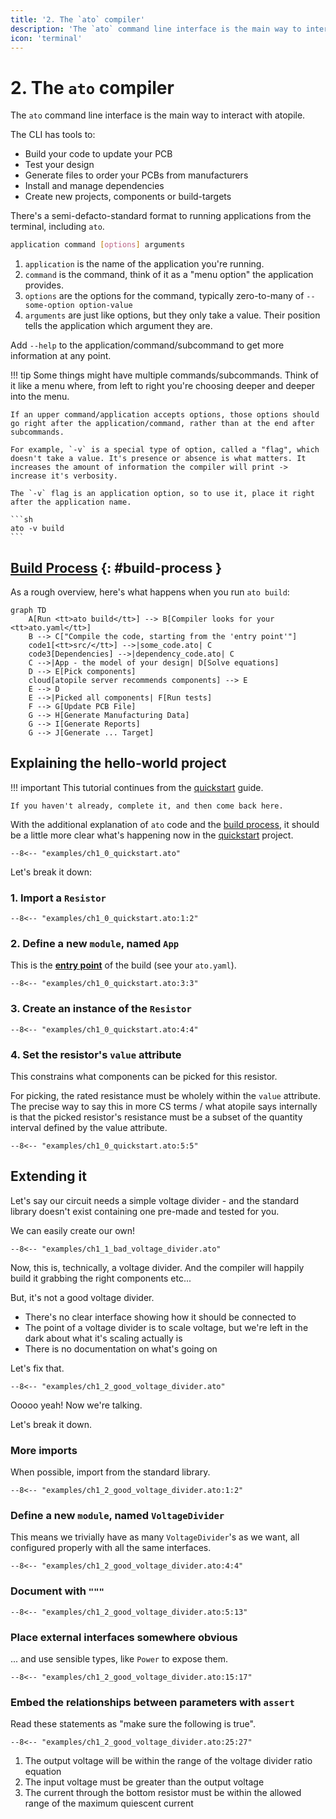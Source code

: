 ```yaml
---
title: '2. The `ato` compiler'
description: 'The `ato` command line interface is the main way to interact with atopile.'
icon: 'terminal'
---
```


# 2. The `ato` compiler

The `ato` command line interface is the main way to interact with atopile.

The CLI has tools to:

 - Build your code to update your PCB
 - Test your design
 - Generate files to order your PCBs from manufacturers
 - Install and manage dependencies
 - Create new projects, components or build-targets

There's a semi-defacto-standard format to running applications from the terminal, including `ato`.

```sh
application command [options] arguments
```

1. `application` is the name of the application you're running.
2. `command` is the command, think of it as a "menu option" the application provides.
3. `options` are the options for the command, typically zero-to-many of `--some-option option-value`
4. `arguments` are just like options, but they only take a value. Their position tells the application which argument they are.

Add `--help` to the application/command/subcommand to get more information at any point.

!!! tip
    Some things might have multiple commands/subcommands. Think of it like a menu where, from left to right you're choosing deeper and deeper into the menu.

    If an upper command/application accepts options, those options should go right after the application/command, rather than at the end after subcommands.

    For example, `-v` is a special type of option, called a "flag", which doesn't take a value. It's presence or absence is what matters. It increases the amount of information the compiler will print -> increase it's verbosity.

    The `-v` flag is an application option, so to use it, place it right after the application name.

    ```sh
    ato -v build
    ```

## [Build Process](#build-process) {: #build-process }

As a rough overview, here's what happens when you run `ato build`:

```mermaid
graph TD
    A[Run <tt>ato build</tt>] --> B[Compiler looks for your <tt>ato.yaml</tt>]
    B --> C["Compile the code, starting from the 'entry point'"]
    code1[<tt>src/</tt>] -->|some_code.ato| C
    code3[Dependencies] -->|dependency_code.ato| C
    C -->|App - the model of your design| D[Solve equations]
    D --> E[Pick components]
    cloud[atopile server recommends components] --> E
    E --> D
    E -->|Picked all components| F[Run tests]
    F --> G[Update PCB File]
    G --> H[Generate Manufacturing Data]
    G --> I[Generate Reports]
    G --> J[Generate ... Target]
```

## Explaining the hello-world project

!!! important
    This tutorial continues from the [quickstart](../quickstart.md) guide.

    If you haven't already, complete it, and then come back here.

With the additional explanation of `ato` code and the [build process](#build-process), it should be a little more clear what's happening now in the [quickstart](../quickstart.md) project.

```ato
--8<-- "examples/ch1_0_quickstart.ato"
```

Let's break it down:


### 1. Import a `Resistor`

```ato
--8<-- "examples/ch1_0_quickstart.ato:1:2"
```

### 2. Define a new `module`, named `App`

This is the [**entry point**](../reference/config.md#builds.entry) of the build (see your `ato.yaml`).

```ato
--8<-- "examples/ch1_0_quickstart.ato:3:3"
```

### 3. Create an instance of the `Resistor`

```ato
--8<-- "examples/ch1_0_quickstart.ato:4:4"
```

### 4. Set the resistor's `value` attribute

This constrains what components can be picked for this resistor.

For picking, the rated resistance must be wholely within the `value` attribute. The precise way to say this in more CS terms / what atopile says internally is that the picked resistor's resistance must be a subset of the quantity interval defined by the value attribute.

```ato
--8<-- "examples/ch1_0_quickstart.ato:5:5"
```

## Extending it

Let's say our circuit needs a simple voltage divider - and the standard library doesn't exist containing one pre-made and tested for you.

We can easily create our own!

```ato
--8<-- "examples/ch1_1_bad_voltage_divider.ato"
```

Now, this is, technically, a voltage divider. And the compiler will happily build it grabbing the right components etc...

But, it's not a good voltage divider.

 - There's no clear interface showing how it should be connected to
 - The point of a voltage divider is to scale voltage, but we're left in the dark about what it's scaling actually is
 - There is no documentation on what's going on

Let's fix that.

```ato
--8<-- "examples/ch1_2_good_voltage_divider.ato"
```

Ooooo yeah! Now we're talking.

Let's break it down.

### More imports

When possible, import from the standard library.

```ato
--8<-- "examples/ch1_2_good_voltage_divider.ato:1:2"
```

### Define a new `module`, named `VoltageDivider`

This means we trivially have as many `VoltageDivider`'s as we want, all configured properly with all the same interfaces.

```ato
--8<-- "examples/ch1_2_good_voltage_divider.ato:4:4"
```

### Document with `"""`

```ato
--8<-- "examples/ch1_2_good_voltage_divider.ato:5:13"
```

### Place external interfaces somewhere obvious

... and use sensible types, like `Power` to expose them.

```ato
--8<-- "examples/ch1_2_good_voltage_divider.ato:15:17"
```

### Embed the relationships between parameters with `assert`

Read these statements as "make sure the following is true".

```ato
--8<-- "examples/ch1_2_good_voltage_divider.ato:25:27"
```

1. The output voltage will be within the range of the voltage divider ratio equation
2. The input voltage must be greater than the output voltage
3. The current through the bottom resistor must be within the allowed range of the maximum quiescent current
